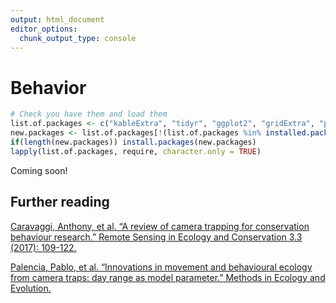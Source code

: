 ```yaml
---
output: html_document
editor_options: 
  chunk_output_type: console
---
```

# Behavior

```r
# Check you have them and load them
list.of.packages <- c("kableExtra", "tidyr", "ggplot2", "gridExtra", "phenopix")
new.packages <- list.of.packages[!(list.of.packages %in% installed.packages()[,"Package"])]
if(length(new.packages)) install.packages(new.packages)
lapply(list.of.packages, require, character.only = TRUE)

```

Coming soon!



## Further reading

[Caravaggi, Anthony, et al. "A review of camera trapping for conservation behaviour research." Remote Sensing in Ecology and Conservation 3.3 (2017): 109-122.](https://zslpublications.onlinelibrary.wiley.com/doi/full/10.1002/rse2.48)

[Palencia, Pablo, et al. "Innovations in movement and behavioural ecology from camera traps: day range as model parameter." Methods in Ecology and Evolution.](https://besjournals.onlinelibrary.wiley.com/doi/abs/10.1111/2041-210X.13609)
